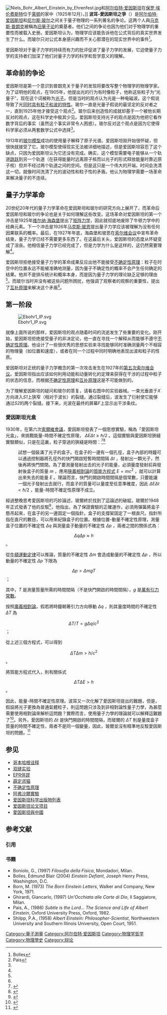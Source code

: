 {{NoteTA|G1=物理學}}
[[File:Niels_Bohr_Albert_Einstein_by_Ehrenfest.jpg|thumb]]和[[阿尔伯特·爱因斯坦|阿尔伯特·爱因斯坦]]在[[保罗·埃伦费斯特|保罗·埃伦费斯特]]位于[[莱顿|莱顿]]的家中（1925年12月）。]]
'''波耳-愛因斯坦之爭'''（{{lang-en|Bohr–Einstein debates}}）是[[阿尔伯特·爱因斯坦|阿尔伯特·爱因斯坦]]和[[尼尔斯·玻尔|尼尔斯·玻尔]]之间关于量子物理的一系列著名的争论。这两个人與[[马克斯·普朗克|马克斯·普朗克]]被稱為[[旧量子论|旧量子论]]的奠基者。他们之间的争论也因为他们对于物理学的重要性而被载入史册。爱因斯坦认为，物理学应该能告诉他在公式背后的真实世界发生了什么。而玻尔只对公式本身感兴趣而不关心那潜在的现实世界中的事件<ref name="#1">Bolles</ref>。

爱因斯坦对于量子力学的持续而有力的批评促进了量子力学的发展，它迫使量子力学的支持者们加深了他们对量子力学的科学和哲学意义的理解。

== 革命前的争论 ==
爱因斯坦是第一个意识到普朗克关于量子的发现将要改写整个物理学的物理学家。为了证明他的观点，在1905年，他提出光的行为有时像粒子，他称这些粒子为“光量子”，现在这个词被称为[[光子|光子]]。但是当时的观点认为光是一种电磁波。这个假说导致了光[[波粒二象性|同时具有粒子和波的特性]]。玻尔一直是光量子假说的最坚定的反对者之一，直到1925年他才接受这个观点<ref name="#2">Pais</ref>。玻尔后来创造性的成就却基于一个被他长期反对的观点，这在科学史中极其少见。爱因斯坦支持光子的观点是因为他把它看作数字背后的事实（虽然这个事实非常令人困惑）。玻尔反对这个观点是因为它使得科学家必须从两套数学公式中选择<ref name="#1"/>。

1913年的[[玻尔模型|玻尔模型]]成功的使用量子解释了原子光谱。爱因斯坦刚开始很怀疑，但很快就接受了它。玻尔模型使得现实无法被详细地描述，但是爱因斯坦容忍了这个缺点，只因为爱因斯坦认为它还没有完成。确实，这个模型需要电子能够从一个轨道[[跃迁|跳跃]]到另一个轨道（在获得能量时远离原子核而以光子的形式释放能量时靠近原子核）但并不经过两个轨道之间的空间。但是这只是一个伟大的开端，时间会洗清这一切，就像时间洗清了光的波动性和粒子性的矛盾。他认为物理学需要一场革命来解决量子的不连续。

== 量子力学革命 ==
20世纪20年代的量子力学革命在爱因斯坦和玻尔的研究方向上展开了，而革命后爱因斯坦和玻尔的争论也是关于如何理解这些改变。这场革命对爱因斯坦的第一个冲击是1925年[[维尔纳·海森堡|维尔纳·海森堡]]提出了[[矩阵力学|矩阵力学]]，因此就彻底地废除了牛顿力学中的经典元素。下一个冲击是1926年[[马克斯·玻恩|马克斯·玻恩]]提出量子力学应该被理解为没有任何因果联系的概率。最后，在1927年年底，海森堡和玻恩在[[索尔维会议|索尔维会议]]中宣布革命结束，量子力学已经不需要更多东西了。在这最后关头，爱因斯坦的态度从怀疑变成了沮丧。他相信量子力学已经完成了，但是力学为什么是这样的，这仍然需要理解<ref name="#1"/>。

爱因斯坦拒绝接受量子力学的革命成果反应出他不能接受[[不确定性原理|不确定性原理]]：粒子在时空中的位置永远不能被准确地测量，因为量子不确定性的概率不会产生任何确定的结果。他并不是排斥统计和概率本身，而是因为量子力学的理论缺乏足够的理由<ref name="#1"/>。而玻尔当时并没有被这些问题所困扰，他强调了观察者的观察的重要性，提出了[[互补原理|互补原理]]来解决这个矛盾<ref name="#2"/>。

== 第一阶段 ==
[[File:Ebohr1_IP.svg|thumb]]

就像上面所说的那样，爱因斯坦的观点随着时间的流逝发生了些重要的变化。刚开始，爱因斯坦拒绝接受量子的非决定论，他一直在寻找一个解释从而能够不遵守[[不确定性原理|不确定性原理]]。他设计了一些很优秀的思想实验来寻找能够同时准确测量两个不相容的物理量（如位置和速度），或者在同一个过程中同时明确地表现出波和粒子的性质。

爱因斯坦对正统的量子力学概念的第一次攻击发生在1927年的[[索尔维会议|第五次索尔维会议]]。爱因斯坦指出应该如何利用动能和动量转化的定理来获得在干涉的过程中粒子的状态的信息，而根据[[不确定性原理|不确定性原理]]和[[互补原理|互补原理]]这是不可能做到的。

为了理解爱因斯坦的疑问和玻尔的答复，请看右图中的实验器械。一束光垂直于''X''方向进入''S1''上狭窄（相对于波长）的裂缝。通过裂缝后，波发生了衍射使它能够通过''S2''的两个裂缝。接下来，光波在最终的屏幕''F''上显示出干涉条纹。

=== 愛因斯坦光盒 ===
1930年，在第六次[[索爾維會議|索爾維會議]]，愛因斯坦發表了一個思想實驗，稱為「愛因斯坦光盒」，來挑戰能量-時間不確定性原理， <math>\Delta E\Delta t\ge \hbar/2</math> 。這個實驗與愛因斯坦狹縫實驗類似，只是在這裏，粒子穿過的狹縫是時間：<ref>{{cite journal
 |last = Hilgevoord
 |first = Jan
 |title = The uncertainty principle for energy and time. II
 |journal = American Journal of Physics
 |volume = 66
 |issue = 5
 |pages = 396-402
 |publisher = 
 |location = 
 |date = 1998
 |url = http://www.stat.physik.uni-potsdam.de/~pikovsky/teaching/stud_seminar/ajp_uncert_energy_time2.pdf
 |access-date = 2013-05-06
 |archive-date = 2013-10-02
 |archive-url = https://web.archive.org/web/20131002201953/http://www.stat.physik.uni-potsdam.de/~pikovsky/teaching/stud_seminar/ajp_uncert_energy_time2.pdf
 |dead-url = no
 }}</ref><ref>{{cite arXiv |last1=de la Torre |first1=A. C.|last2=Daleo |first2=A.|last3=Garcia-Mata |first3=I.|date=1999 |title=The Photon-Box Bohr-Einstein Debate Demithologized |eprint=quant-ph/9910040}}</ref>

:試想一個裝滿了光子的盒子。在盒子的一邊有一個孔徑，盒子內部的時鐘可以通過控制器將孔徑外的快門開啟短暫時間間隔 <math>\Delta t</math> ，發射出一顆光子，然後再將快門關閉。為了要測量發射出去的光子的能量，必須量度發射前與發射後盒子的質量 <math>m</math> ，應用[[狹義相對論|狹義相對論]]的[[質能方程式|質能方程式]] <math>E=mc^2</math> ，就可以計算出來失去的能量 <math>E</math> 。理論而言，快門的開啟時間間隔是個常數，只要能讓一個光子發射出去就行，而盒子的質量可以量度至任意準確度，因此 <math>\Delta E\Delta t< \hbar/2</math> ，能量-時間不確定性原理不成立。

經過整晚思考愛因斯坦的巧妙論述，玻爾終於找到了這論述的破綻。玻爾於1948年正式發表了他的反駁<ref>{{cite journal
 |last      = Bohr
 |first     = Niels
 |title     = Discussion with Einstein on Epistemological Problems in Atomic Physics
 |journal   = Albert Einstein: Philosopher - Scientist edited by P. A. Schilpp
 |pages     = 200-241
 |publisher = Cambridge University Press
 |date      = 1949
 |url       = http://physics.tau.ac.il/bsc/3/paradox/bohr.pdf
}}{{dead link|date=2018年3月 |bot=InternetArchiveBot |fix-attempted=yes }}</ref>，他指出，為了保證實驗的正確運作，必須用彈簧將盒子懸吊起來，在盒子的另一邊固定一個指針。盒子的支撐架固定了一根直尺。指針所指在直尺的數目，可以用來紀錄盒子的位置。根據位置-動量不確定性原理，測量盒子位置的不確定性 <math>\Delta q</math> 與測量盒子動量的不確定性 <math>\Delta p</math> ，兩者之間的關係式為：
:<math>\Delta q \Delta p\approx h</math> 。

從[[牛頓運動定律|牛頓運動定律]]可以推論，質量的不確定性 <math>\Delta m</math> 會造成動量的不確定性 <math>\Delta p</math> ，所以動量的不確定性 <math>\Delta p</math> 下限為
:<math>\Delta p> \Delta m gT</math> ；

其中，<math>T</math> 是測量質量所需的時間間隔（不是快門開啟的時間間隔），<math>g</math> 是[[萬有引力常數|萬有引力常數]]。

按照[[廣義相對論|廣義相對論]]，假若將時鐘朝著引力方向移動 <math>\Delta q</math> ，則其量度時間的不確定性 <math>\Delta T</math> 為
:<math>\Delta T/T=g\Delta q/c^2</math> ；

從上述三個方程式，可以得到
:<math>\Delta T\Delta m>h/c^2</math> 。

將質能方程式代入，則有關係式
:<math>\Delta T\Delta E>h</math> 。

因此，能量-時間不確定性原理。波耳又一次化解了愛因斯坦提出的難題，但是，假設將光子更換為普通氣體粒子，則這問題只涉及到非相對論性量子力學，為甚麼需要使用相對論來解析這問題？實際而言，使用量子力學的理論就可以解釋這難題了<ref>{{cite journal
 |last = Busch
 |first = P
 |title = The Time-Energy Uncertainty Relation
 |journal = Time in Quantum Mechanics, eds. J. G. Muga, R. Sala Mayato, I.L. Egusquiza
 |date = 2007
 |url = http://arxiv.org/abs/quant-ph/0105049
 |doi = 10.1007/978-3-540-73473-4_3
 |access-date = 2013-05-06
 |archive-date = 2013-09-20
 |archive-url = https://web.archive.org/web/20130920193917/http://arxiv.org/abs/quant-ph/0105049
 |dead-url = no
 }}</ref>{{rp|27-28}}。另外，愛因斯坦的 <math>\Delta t</math> 是快門開啟的時間間隔，而玻爾的 <math>\Delta T</math> 則是量度盒子質量的時間不確定性，兩者不是同一個變量，因此，玻爾並沒有精準地反駁愛因斯坦的問題。<ref>{{cite journal
 |last = de la Torre
 |first = A. C.
 |authorlink = 
 |coauthors = et al
 |title = The Photon-Box Bohr-Einstein Debate Demythologized
 |journal = European Journal of Physics
 |volume = 21
 |issue = 3
 |pages = 253
 |date = 2000
 |url = http://arxiv.org/pdf/quant-ph/9910040.pdf
 |doi = 10.1088/0143-0807/21/3/308
 |access-date = 2013-05-06
 |archive-date = 2017-11-24
 |archive-url = https://web.archive.org/web/20171124185745/https://arxiv.org/pdf/quant-ph/9910040.pdf
 |dead-url = no
 }}</ref>

== 参见 == 
* [[哥本哈根诠释|哥本哈根诠释]]
* [[双缝实验|双缝实验]]
* [[EPR佯謬|EPR佯謬]]
* [[薛定谔猫|薛定谔猫]]
* [[不确定性原理|不确定性原理]]
* [[阿弗沙爾實驗|阿弗沙爾實驗]]
* [[爱因斯坦科学出版物列表|爱因斯坦科学出版物列表]]
* [[爱因斯坦论文项目|爱因斯坦论文项目]]
*[[愛因斯坦與中國|愛因斯坦與中國]]
== 参考文献 ==
=== 引用 ===
{{Reflist|2}}

=== 书籍 ===
* Boniolo, G., (1997) ''Filosofia della Fisica'', Mondadori, Milan.
* Bolles, Edmund Blair (2004) ''Einstein Defiant'', Joseph Henry Press, Washington, D.C.
* Born, M. (1973) ''The Born Einstein Letters'', Walker and Company, New York, 1971.
* Ghirardi, Giancarlo, (1997) ''Un'Occhiata alle Carte di Dio'', Il Saggiatore, Milan.
* Pais, A., (1986) ''Subtle is the Lord... The Science and Life of Albert Einstein'', Oxford University Press, Oxford, 1982.
* Shilpp, P.A., (1958) ''Albert Einstein: Philosopher-Scientist'', Northwestern University and Southern Illinois University, Open Court, 1951.
{{DEFAULTSORT:B}}
[[Category:量子測量|Category:量子測量]]
[[Category:阿尔伯特·爱因斯坦|Category:阿尔伯特·爱因斯坦]]
[[Category:物理学哲学|Category:物理学哲学]]
[[Category:物理學史|Category:物理學史]]
[[Category:辩论|Category:辩论]]